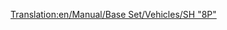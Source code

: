 [[Translation:en/Manual/Base Set/Vehicles/SH "8P"]]
{{hu/Navbox Mozdonyok}}
{{hu/Vonatok|Name=SH "8P"
|Image=[[File:en/Sh8p.png]]
|Cost=£25,781 ($51.562)
|Speed=144 km/h (90 mph)
|Weight=170 t
|Power=1,600 LE (1.193 kW)
|Annual=£2,132 ($4.264)
|Designed=1954
|Lifespan=23
|Capacity=N/A
|Leírás=A leggyorsabb, legerősebb (és legdrágább) gőzmozdony a játék mérsékelt éghajlatán, a gőzösök rajongói nem szívesen cserélik újabb mozdonyra... 
|Valósság=Különös módon a BR Standard Class 8 az alapja, melynek csak a prototípusa készült el.

Lásd még: [http://vonattal-termeszetesen.blog.hu/2014/02/16/a_transport_tycoon_vonatai A Transport Tycoon vonatai]
}}